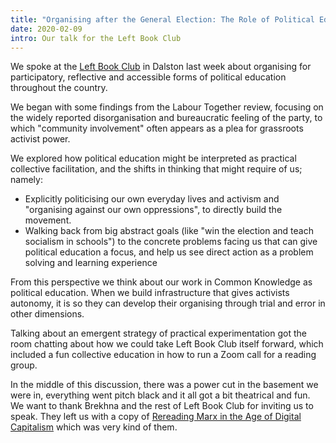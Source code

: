 ```yaml
---
title: "Organising after the General Election: The Role of Political Education"
date: 2020-02-09
intro: Our talk for the Left Book Club
---
```


We spoke at the [Left Book Club](https://www.leftbookclub.com/) in Dalston last week about organising for participatory, reflective and accessible forms of political education throughout the country.

We began with some findings from the Labour Together review, focusing on the widely reported disorganisation and bureaucratic feeling of the party, to which "community involvement" often appears as a plea for grassroots activist power.

We explored how political education might be interpreted as practical collective facilitation, and the shifts in thinking that might require of us; namely:

- Explicitly politicising our own everyday lives and activism and "organising against our own oppressions", to directly build the movement.
- Walking back from big abstract goals (like "win the election and teach socialism in schools") to the concrete problems facing us that can give political education a focus, and help us see direct action as a problem solving and learning experience

From this perspective we think about our work in Common Knowledge as political education. When we build infrastructure that gives activists autonomy, it is so they can develop their organising through trial and error in other dimensions.

Talking about an emergent strategy of practical experimentation got the room chatting about how we could take Left Book Club itself forward, which included a fun collective education in how to run a Zoom call for a reading group.

In the middle of this discussion, there was a power cut in the basement we were in, everything went pitch black and it all got a bit theatrical and fun. We want to thank Brekhna and the rest of Left Book Club for inviting us to speak. They left us with a copy of [Rereading Marx in the Age of Digital Capitalism](https://www.plutobooks.com/9780745339993/rereading-marx-in-the-age-of-digital-capitalism/) which was very kind of them.
